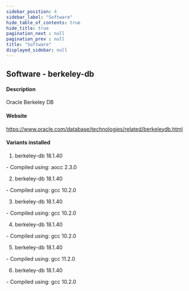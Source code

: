 ```yaml
---
sidebar_position: 4
sidebar_label: "Software"
hide_table_of_contents: true
hide_title: true
pagination_next : null
pagination_prev : null
title: "Software"
displayed_sidebar: null
---
```


## Software - berkeley-db


#### Description
Oracle Berkeley DB

#### Website
https://www.oracle.com/database/technologies/related/berkeleydb.html

#### Variants installed
1. berkeley-db 18.1.40
<div class="ul-circle">
    - Compiled using: aocc 2.3.0
</div>

2. berkeley-db 18.1.40
<div class="ul-circle">
    - Compiled using: gcc 10.2.0
</div>

3. berkeley-db 18.1.40
<div class="ul-circle">
    - Compiled using: gcc 10.2.0
</div>

4. berkeley-db 18.1.40
<div class="ul-circle">
    - Compiled using: gcc 10.2.0
</div>

5. berkeley-db 18.1.40
<div class="ul-circle">
    - Compiled using: gcc 11.2.0
</div>

6. berkeley-db 18.1.40
<div class="ul-circle">
    - Compiled using: gcc 10.2.0
</div>

